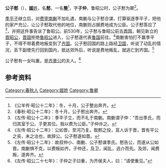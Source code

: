 {{先秦人物信息框
|image       = 
|姓= [[姬姓|姬]]
|名= 慭
|shi        = 
|字= 子仲
|hao         = 
|官位= [[鲁|鲁]][[卿|卿]]
|nickname    = 
|nickzi      = 
|posthumous  = 
|国家= [[周|周]]
|名称= 公子慭
|hometown    = 
|birth       = 
|death       = 
|honor       = 
|honor2      = 
|spouse       = 
|子女= [[重|重]]<ref name=autogenerated1>《左传·昭公二十七年》：子仲之子曰重，为齐侯夫人，曰：“请使重见。”</ref>}}

'''公子慭'''（{{bd|？||？||}}），[[姬姓|'''姬'''姓]]，名'''慭'''，一名'''整'''<ref>《公羊传·昭公十二年》：冬，十月，公子整出奔齐。</ref>，字'''子仲'''，鲁昭公时，公子慭为卿<ref>《春秋·昭公十二年》：冬十月，公子慭出奔齐。</ref>。

[[季平子|季平子]]继立后，对[[费|费]][[宰|宰]][[南蒯|南蒯]]不加礼遇，南蒯与公子慭合谋，打算驱逐季平子，把他的家产充公，让公子慭取代他的地位，南蒯则占据费地成为公臣。公子慭答应了<ref>《左传·昭公十二年》：季平子立，而不礼于南蒯。南蒯谓子仲：“吾出季氏，而归其室于公。子更其位。我以费为公臣。”子仲许之。</ref>，并把这件事告诉了鲁昭公。前530年，公子慭与鲁昭公前去[[晋国|晋国]]，朝见新立的[[晋昭公|晋昭公]]，[[晋国|晋国]]拒绝[[鲁昭公|鲁昭公]]进入，公子慭遂代表[[鲁国|鲁国]]前往。<ref>《左传·昭公十二年》：公如晋，至河乃复。取郠之役，莒人诉于晋，晋有平公之丧，未之治也，故辞公。公子慭遂如晋。</ref>南蒯害怕打不赢季平子，不得不带着费地叛变到了[[齐国|齐国]]。公子慭回国的路上路经[[卫国|卫国]]，听说了动乱的情况，丢下副使先行回到国内，抵达郊外后，听说是费地叛乱，就逃亡到齐国。<ref>《左传·昭公十二年》：故叔仲小、南蒯、公子慭谋季氏。慭告公，而遂从公如晋。南蒯惧不克，以费叛如齐。子仲还，及卫，闻乱，逃介而先。及郊，闻费叛，遂奔齐。</ref>

公子慭有一女叫[[重|重]]，是[[齐景公|齐景公]]的夫人。<ref name=autogenerated1>《左传·昭公二十七年》：子仲之子曰重，为齐侯夫人，曰：“请使重见。”</ref>

==参考资料==
{{reflist}}

[[Category:春秋人|Category:春秋人]]
[[Category:姬姓|Category:姬姓]]
[[Category:鲁卿|Category:鲁卿]]